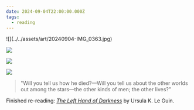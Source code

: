 ```yaml
---
date: 2024-09-04T22:00:00.000Z
tags:
  - reading
---
```

<div className="grid sm:grid-cols-2 sm:gap-4 [&_figure]:my-0">
  ![](../../assets/art/20240904-IMG_0363.jpg)

  ![](../../assets/art/20240904-IMG_0364.jpg)

  ![](../../assets/art/20240904-IMG_0369.jpg)

  ![](../../assets/art/20240904-IMG_0371.jpg)
</div>

> "Will you tell us how he died?—Will you tell us about the other worlds out among the stars—the other kinds of men; the other lives?"

Finished re-reading: <i>[The Left Hand of Darkness](https://www.goodreads.com/book/show/18423.The_Left_Hand_of_Darkness)</i> by Ursula K. Le Guin.